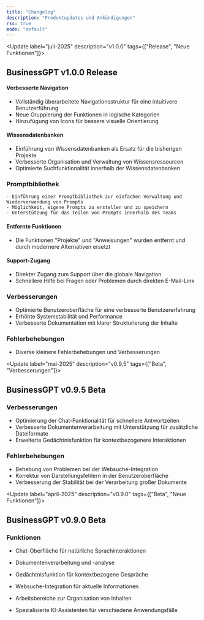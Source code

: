 ```yaml
---
title: "Changelog"
description: "Produktupdates und Ankündigungen"
rss: true
mode: "default"
---
```


<Update label="juli-2025" description="v1.0.0" tags={["Release", "Neue Funktionen"]}>
  ## BusinessGPT v1.0.0 Release

  #### Verbesserte Navigation
  - Vollständig überarbeitete Navigationsstruktur für eine intuitivere Benutzerführung
  - Neue Gruppierung der Funktionen in logische Kategorien
  - Hinzufügung von Icons für bessere visuelle Orientierung

  #### Wissensdatenbanken
  - Einführung von Wissensdatenbanken als Ersatz für die bisherigen Projekte
  - Verbesserte Organisation und Verwaltung von Wissensressourcen
  - Optimierte Suchfunktionalität innerhalb der Wissensdatenbanken

  ### Promptbibliothek
    - Einführung einer Promptbibliothek zur einfachen Verwaltung und Wiederverwendung von Prompts
    - Möglichkeit, eigene Prompts zu erstellen und zu speichern
    - Unterstützung für das Teilen von Prompts innerhalb des Teams

  #### Entfernte Funktionen
  - Die Funktionen "Projekte" und "Anweisungen" wurden entfernt und durch modernere Alternativen ersetzt

  #### Support-Zugang
  - Direkter Zugang zum Support über die globale Navigation
  - Schnellere Hilfe bei Fragen oder Problemen durch direkten E-Mail-Link

  ### Verbesserungen
  - Optimierte Benutzeroberfläche für eine verbesserte Benutzererfahrung
  - Erhöhte Systemstabilität und Performance
  - Verbesserte Dokumentation mit klarer Strukturierung der Inhalte

  ### Fehlerbehebungen
  - Diverse kleinere Fehlerbehebungen und Verbesserungen
</Update>

<Update label="mai-2025" description="v0.9.5" tags={["Beta", "Verbesserungen"]}>
  ## BusinessGPT v0.9.5 Beta

  ### Verbesserungen
  - Optimierung der Chat-Funktionalität für schnellere Antwortzeiten
  - Verbesserte Dokumentenverarbeitung mit Unterstützung für zusätzliche Dateiformate
  - Erweiterte Gedächtnisfunktion für kontextbezogenere Interaktionen

  ### Fehlerbehebungen
  - Behebung von Problemen bei der Websuche-Integration
  - Korrektur von Darstellungsfehlern in der Benutzeroberfläche
  - Verbesserung der Stabilität bei der Verarbeitung großer Dokumente
</Update>

<Update label="april-2025" description="v0.9.0" tags={["Beta", "Neue Funktionen"]}>
  ## BusinessGPT v0.9.0 Beta

  ### Funktionen
  - Chat-Oberfläche für natürliche Sprachinteraktionen
  - Dokumentenverarbeitung und -analyse
  - Gedächtnisfunktion für kontextbezogene Gespräche
  - Websuche-Integration für aktuelle Informationen
  - Arbeitsbereiche zur Organisation von Inhalten

  - Spezialisierte KI-Assistenten für verschiedene Anwendungsfälle
</Update>

